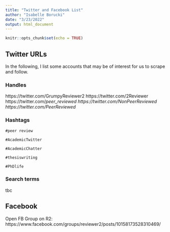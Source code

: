 ```yaml
---
title: "Twitter and Facebook List"
author: "Isabelle Borucki"
date: "3/23/2022"
output: html_document
---
```


```r
knitr::opts_chunk$set(echo = TRUE)
```

## Twitter URLs 

In the following, I list some accounts that may be of interest for us to scrape and follow. 


### Handles
 
https://twitter.com/GrumpyReviewer2
https://twitter.com/2Reviewer
https://twitter.com/_peer_reviewed
https://twitter.com/NonPeerReviewed
https://twitter.com/PeerReviewed_


### Hashtags

`#peer review`

`#AcademicTwitter`

`#AcademicChatter`

`#thesiswriting`

`#PhDlife`

### Search terms

tbc 

## Facebook

Open FB Group on R2:
https://www.facebook.com/groups/reviewer2/posts/10158173528310469/
